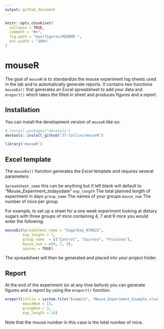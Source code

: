 ```yaml
---
output: github_document
---
```


<!-- README.md is generated from README.Rmd. Please edit that file -->

```r
knitr::opts_chunk$set(
  collapse = TRUE,
  comment = "#>",
  fig.path = "man/figures/README-",
  out.width = "100%"
)
```

# mouseR

<!-- badges: start -->
<!-- badges: end -->

The goal of `mouseR` is to standardize the mouse experiment log sheets used in the lab and to automatically generate reports. It contains two functions `mouseEx()` that generates an Excel spreadsheet to add your data and `mreport()` which takes the filled in sheet and produces figures and a report.

## Installation

You can install the development version of `mouseR` like so:

``` r
# install.packages("devtools")
devtools::install_github("JT-Collins/mouseR")

library('mouseR')
```
## Excel template

The `mouseEx()` function generates the Excel template and requires several parameters:

`Spreadsheet_name`  this can be anything but if left blank will default to "Mouse_Experiment_todaysdate"
`exp_length`        The total planned length of experiment in days
`group_name`        The names of your groups
`mouse_num`         The number of mice per group

For example, to set up a sheet for a one week experiment looking at dietary sugars with three groups of mice containing 4, 7 and 9 mice you would enter the following:


``` r
mouseEx(Spreadsheet_name = "SugarExp_070622",
        exp_length = 7,
        group_name  = c("Control", "Sucrose", "Fructose"),
        mouse_num = c(4, 7, 9),
        spores = TRUE)
```
The spreadsheet will then be generated and placed into your project folder.

## Report

At the end of the experiment (or at any time before) you can generate figures and a report by using the `mreport()` function.


``` r
mreport(infile = system.file("Example", "Mouse_Experiment_Example.xlsx", package = "mouseR"),
        mouseNum = 15,
        groupNum = 3,
        exp_length = 14)
```

Note that the mouse number in this case is the total number of mice.
